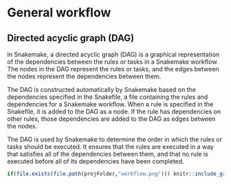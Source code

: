 # General workflow

## Directed acyclic graph (DAG)

In Snakemake, a directed acyclic graph (DAG) is a graphical representation of the dependencies between the rules or tasks in a Snakemake workflow. The nodes in the DAG represent the rules or tasks, and the edges between the nodes represent the dependencies between them.

The DAG is constructed automatically by Snakemake based on the dependencies specified in the Snakefile, a file containing the rules and dependencies for a Snakemake workflow. When a rule is specified in the Snakefile, it is added to the DAG as a node. If the rule has dependencies on other rules, those dependencies are added to the DAG as edges between the nodes.

The DAG is used by Snakemake to determine the order in which the rules or tasks should be executed. It ensures that the rules are executed in a way that satisfies all of the dependencies between them, and that no rule is executed before all of its dependencies have been completed.

```r
if(file.exists(file.path(projFolder,"workflow.png"))) knitr::include_graphics(file.path(projFolder,"workflow.png"))
```
